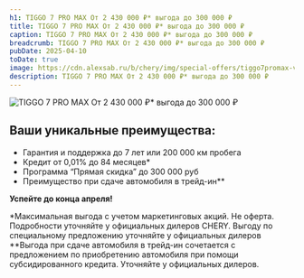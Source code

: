 ```yaml
---
h1: TIGGO 7 PRO MAX От 2 430 000 ₽* выгода до 300 000 ₽
title: TIGGO 7 PRO MAX От 2 430 000 ₽* выгода до 300 000 ₽
caption: TIGGO 7 PRO MAX От 2 430 000 ₽* выгода до 300 000 ₽
breadcrumb: TIGGO 7 PRO MAX От 2 430 000 ₽* выгода до 300 000 ₽
pubDate: 2025-04-10
toDate: true
image: https://cdn.alexsab.ru/b/chery/img/special-offers/tiggo7promax-vygoda/thumb.webp
description: TIGGO 7 PRO MAX От 2 430 000 ₽* выгода до 300 000 ₽
---
```


<picture>
	<source media="(min-width: 768px)" srcset="https://cdn.alexsab.ru/b/chery/img/special-offers/tiggo7promax-vygoda/1.webp" />
	<img src="https://cdn.alexsab.ru/b/chery/img/special-offers/tiggo7promax-vygoda/thumb.webp" class="mb-10 lg:mb-20 w-full lazy" alt="TIGGO 7 PRO MAX От 2 430 000 ₽* выгода до 300 000 ₽" />
</picture>

## Ваши уникальные преимущества:
* Гарантия и поддержка до 7 лет или 200 000 км пробега
* Кредит от 0,01% до 84 месяцев*
* Программа “Прямая скидка” до 300 000 руб
* Преимущество при сдаче автомобиля в трейд-ин**

<p><strong>Успейте до конца апреля!</strong></p>

*Максимальная выгода с учетом маркетинговых акций. Не оферта. Подробности уточняйте у официальных дилеров CHERY. Выгоду по специальному предложению уточняйте у официальных дилеров
**Выгода при сдаче автомобиля в трейд-ин сочетается с предложением по приобретению автомобиля при помощи субсидированного кредита. Уточняйте у официальных дилеров.

<FeedbackForm title="Получить предложение" />